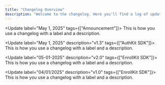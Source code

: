 ```yaml
---
title: "Changelog Overview"
description: "Welcome to the changelog. Here you'll find a log of updates, new features, bug fixes, and versioning notes across all parts of the platform."
---
```


<Update label="May 1, 2025" tags={["Announcement"]}>
  This is how you use a changelog with a label
  and a description.
</Update>

<Update label="May 1, 2025" description="v1.3" tags={["AuthKit SDK"]}>
  This is how you use a changelog with a label
  and a description.
</Update>

<Update label="05-01-2025" description="v2.0" tags={["EnrollKit SDK"]}>
  This is how you use a changelog with a label
  and a description.
</Update>

<Update label="04/01/2025" description="v1.0" tags={["EnrollKit SDK"]}>
  This is how you use a changelog with a label
  and a description.
</Update>
